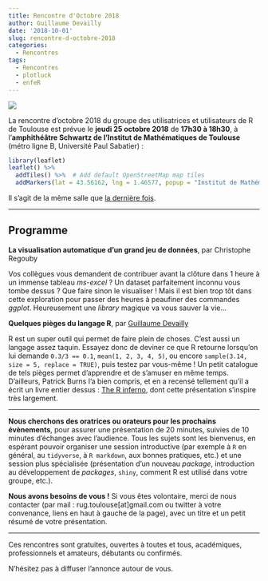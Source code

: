 ```yaml
---
title: Rencontre d'Octobre 2018
author: Guillaume Devailly
date: '2018-10-01'
slug: rencontre-d-octobre-2018
categories:
  - Rencontres
tags:
  - Rencontres
  - plotluck
  - enfeR
---
```


![](/img/logo.svg)

La rencontre d'octobre 2018 du groupe des utilisatrices et utilisateurs de R de Toulouse est prévue le **jeudi 25 octobre 2018** de **17h30 à 18h30**,
à l'**amphithéâtre Schwartz de l'Institut de Mathématiques de Toulouse** (métro ligne B, Université Paul Sabatier) :

```r
library(leaflet)
leaflet() %>%
  addTiles() %>%  # Add default OpenStreetMap map tiles
  addMarkers(lat = 43.56162, lng = 1.46577, popup = "Institut de Mathématiques de Toulouse")
```

Il s'agit de la même salle que [la dernière fois](https://r-toulouse.netlify.com/evenements/une-premiere-rencontre/). 

---

## Programme

**La visualisation automatique d'un grand jeu de données**, par Christophe Regouby

Vos collègues vous demandent de contribuer avant la clôture dans 1 heure à un immense tableau *ms-excel* ?
Un dataset parfaitement inconnu vous tombe dessus ?
Que faire sinon le visualiser ! 
Mais il est bien trop tôt dans cette exploration pour passer des heures à peaufiner des commandes *ggplot*.
Heureusement une *library* magique va vous sauver la vie...

**Quelques pièges du langage R**, par [Guillaume Devailly](https://twitter.com/G_Devailly)

R est un super outil qui permet de faire plein de choses. C'est aussi un langage assez taquin.
Essayez donc de deviner ce que R retourne lorsqu'on lui demande 
`0.3/3 == 0.1`, `mean(1, 2, 3, 4, 5)`, ou encore `sample(3.14, size = 5, replace = TRUE)`, puis testez par vous-même !
Un petit catalogue de tels pièges permet d'apprendre et de s'amuser en même temps.  D'ailleurs, Patrick Burns l'a bien compris,
et en a recensé tellement qu'il a écrit un livre entier dessus : [The R inferno](https://www.burns-stat.com/documents/books/the-r-inferno/),
dont cette présentation s'inspire très largement.

---

**Nous cherchons des oratrices ou orateurs pour les prochains évènements**, pour assurer une présentation de 20 minutes, suivies de 10 minutes d'échanges avec l'audience.
Tous les sujets sont les bienvenus, en espérant pouvoir organiser une session introductive (par exemple à `R` en général, au `tidyverse`, à `R markdown`, aux bonnes pratiques, etc.) et une session plus spécialisée (présentation d'un nouveau *package*, introduction au développement de *packages*, `shiny`, comment R est utilisé dans votre groupe, etc.).

**Nous avons besoins de vous !** Si vous êtes volontaire, merci de nous contacter (par mail : rug.toulouse[at]gmail.com ou twitter à votre convenance, liens en haut à gauche de la page), avec un titre et un petit résumé de votre présentation.

---

Ces rencontres sont gratuites, ouvertes à toutes et tous, académiques, professionnels et amateurs, débutants ou confirmés.

N'hésitez pas à diffuser l'annonce autour de vous.
